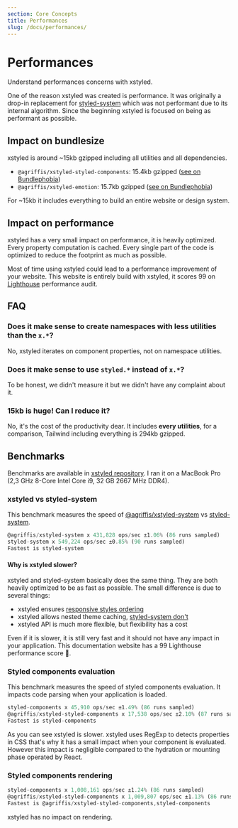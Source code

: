 ```yaml
---
section: Core Concepts
title: Performances
slug: /docs/performances/
---
```


# Performances

Understand performances concerns with xstyled.

<carbon-ad />

One of the reason xstyled was created is performance. It was originally a drop-in replacement for [styled-system](https://styled-system.com/) which was not performant due to its internal algorithm. Since the beginning xstyled is focused on being as performant as possible.

## Impact on bundlesize

xstyled is around ~15kb gzipped including all utilities and all dependencies.

- `@agriffis/xstyled-styled-components`: 15.4kb gzipped ([see on Bundlephobia](https://bundlephobia.com/result?p=@agriffis/xstyled-styled-components@2.2.3))
- `@agriffis/xstyled-emotion`: 15.7kb gzipped ([see on Bundlephobia](https://bundlephobia.com/result?p=@agriffis/xstyled-emotion@2.2.3))

For ~15kb it includes everything to build an entire website or design system.

## Impact on performance

xstyled has a very small impact on performance, it is heavily optimized. Every property computation is cached. Every single part of the code is optimized to reduce the footprint as much as possible.

Most of time using xstyled could lead to a performance improvement of your website. This website is entirely build with xstyled, it scores 99 on [Lighthouse](https://developers.google.com/web/tools/lighthouse) performance audit.

## FAQ

### Does it make sense to create namespaces with less utilities than the `x.*`?

No, xstyled iterates on component properties, not on namespace utilities.

### Does it make sense to use `styled.*` instead of `x.*`?

To be honest, we didn't measure it but we didn't have any complaint about it.

### 15kb is huge! Can I reduce it?

No, it's the cost of the productivity dear. It includes **every utilities**, for a comparison, Tailwind including everything is 294kb gzipped.

## Benchmarks

Benchmarks are available in [xstyled repository](https://github.com/gregberge/xstyled/tree/main/benchmarks). I ran it on a MacBook Pro (2,3 GHz 8-Core Intel Core i9, 32 GB 2667 MHz DDR4).

### xstyled vs styled-system

This benchmark measures the speed of [@agriffis/xstyled-system](https://www.npmjs.com/package/@agriffis/xstyled-system) vs [styled-system](https://www.npmjs.com/package/styled-system).

```js
@agriffis/xstyled-system x 431,828 ops/sec ±1.06% (86 runs sampled)
styled-system x 549,224 ops/sec ±0.85% (90 runs sampled)
Fastest is styled-system
```

#### Why is xstyled slower?

xstyled and styled-system basically does the same thing. They are both heavily optimized to be as fast as possible. The small difference is due to several things:

- xstyled ensures [responsive styles ordering](https://github.com/gregberge/xstyled/issues/119)
- xstyled allows nested theme caching, [styled-system don't](https://github.com/styled-system/styled-system/commit/0128ace29ce959578d3568d174a2913d7380510a)
- xstyled API is much more flexible, but flexibility has a cost

Even if it is slower, it is still very fast and it should not have any impact in your application. This documentation website has a 99 Lighthouse performance score 🤗.

### Styled components evaluation

This benchmark measures the speed of styled components evaluation. It impacts code parsing when your application is loaded.

```js
styled-components x 45,910 ops/sec ±1.49% (86 runs sampled)
@agriffis/xstyled-styled-components x 17,538 ops/sec ±2.10% (87 runs sampled)
Fastest is styled-components
```

As you can see xstyled is slower. xstyled uses RegExp to detects properties in CSS that's why it has a small impact when your component is evaluated. However this impact is negligible compared to the hydration or mounting phase operated by React.

### Styled components rendering

```js
styled-components x 1,008,161 ops/sec ±1.24% (86 runs sampled)
@agriffis/xstyled-styled-components x 1,009,807 ops/sec ±1.13% (86 runs sampled)
Fastest is @agriffis/xstyled-styled-components,styled-components
```

xstyled has no impact on rendering.
